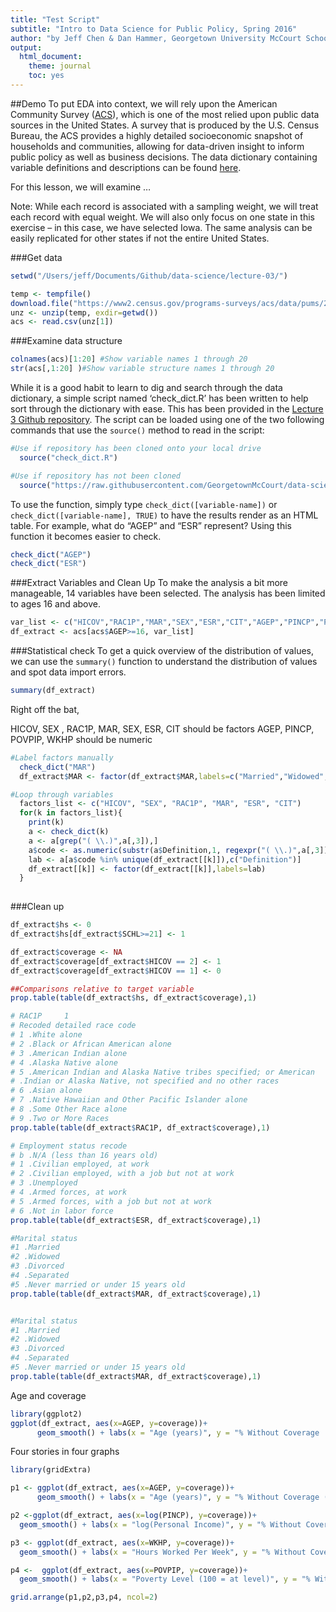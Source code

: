 ```yaml
---
title: "Test Script"
subtitle: "Intro to Data Science for Public Policy, Spring 2016"
author: "by Jeff Chen & Dan Hammer, Georgetown University McCourt School of Public Policy"
output: 
  html_document: 
    theme: journal
    toc: yes
---
```


##Demo
To put EDA into context, we will rely upon the American Community Survey ([ACS](http://www.census.gov/programs-surveys/acs/)), which is one of the most relied upon public data sources in the United States. A survey that is produced by the U.S. Census Bureau, the ACS provides a highly detailed socioeconomic snapshot of households and communities, allowing for data-driven insight to inform public policy as well as business decisions. The data dictionary containing variable definitions and descriptions can be found [here](http://www2.census.gov/programs-surveys/acs/tech_docs/pums/data_dict/PUMSDataDict15.txt).

For this lesson, we will examine ...

Note: While each record is associated with a sampling weight, we will treat each record with equal weight. We will also only focus on one state in this exercise -- in this case, we have selected Iowa. The same analysis can be easily replicated for other states if not the entire United States.

###Get data 
```r
setwd("/Users/jeff/Documents/Github/data-science/lecture-03/")

```
```r
temp <- tempfile()
download.file("https://www2.census.gov/programs-surveys/acs/data/pums/2015/1-Year/csv_pia.zip",temp, mode="wb")
unz <- unzip(temp, exdir=getwd())
acs <- read.csv(unz[1])
```

###Examine data structure

```r
colnames(acs)[1:20] #Show variable names 1 through 20 
str(acs[,1:20] )#Show variable structure names 1 through 20 
```

While it is a good habit to learn to dig and search through the data dictionary, a simple script named 'check_dict.R' has been written to help sort through the dictionary with ease. This has been provided in the [Lecture 3 Github repository](https://github.com/GeorgetownMcCourt/data-science/tree/master/lecture-03). The script can be loaded using one of the two following commands that use the `source()` method to read in the script:

```r
#Use if repository has been cloned onto your local drive
  source("check_dict.R")

#Use if repository has not been cloned
  source("https://raw.githubusercontent.com/GeorgetownMcCourt/data-science/master/lecture-03/check_dict.R")
```

To use the function, simply type `check_dict([variable-name])` or `check_dict([variable-name], TRUE)` to have the results render as an HTML table. For example, what do "AGEP" and "ESR" represent? Using this function it becomes easier to check.
```r
check_dict("AGEP")
check_dict("ESR")
```

###Extract Variables and Clean Up
To make the analysis a bit more manageable, 14 variables have been selected. The analysis has been limited to ages 16 and above.

```r
var_list <- c("HICOV","RAC1P","MAR","SEX","ESR","CIT","AGEP","PINCP","POVPIP","WKHP","SCHL")
df_extract <- acs[acs$AGEP>=16, var_list]

```

###Statistical check
To get a quick overview of the distribution of values, we can use the `summary()` function to understand the distribution of values and spot data import errors.
```r
summary(df_extract)
```
Right off the bat, 

HICOV, SEX , RAC1P, MAR, SEX, ESR, CIT should be factors
AGEP, PINCP, POVPIP, WKHP should be numeric


```r
#Label factors manually
  check_dict("MAR")
  df_extract$MAR <- factor(df_extract$MAR,labels=c("Married","Widowed","Divorced","Separated", "Never married or under 15 yrs old"))
```

```r
#Loop through variables
  factors_list <- c("HICOV", "SEX", "RAC1P", "MAR", "ESR", "CIT")
  for(k in factors_list){
    print(k)
    a <- check_dict(k)
    a <- a[grep("( \\.)",a[,3]),]
    a$code <- as.numeric(substr(a$Definition,1, regexpr("( \\.)",a[,3])-1))
    lab <- a[a$code %in% unique(df_extract[[k]]),c("Definition")]
    df_extract[[k]] <- factor(df_extract[[k]],labels=lab)
  }
  
```
###Clean up
```r
df_extract$hs <- 0
df_extract$hs[df_extract$SCHL>=21] <- 1

df_extract$coverage <- NA
df_extract$coverage[df_extract$HICOV == 2] <- 1
df_extract$coverage[df_extract$HICOV == 1] <- 0
```

```r
##Comparisons relative to target variable
prop.table(table(df_extract$hs, df_extract$coverage),1)

# RAC1P		1	
# Recoded detailed race code
# 1 .White alone		
# 2 .Black or African American alone	
# 3 .American Indian alone		
# 4 .Alaska Native alone		
# 5 .American Indian and Alaska Native tribes specified; or American
# .Indian or Alaska Native, not specified and no other races
# 6 .Asian alone		
# 7 .Native Hawaiian and Other Pacific Islander alone
# 8 .Some Other Race alone		
# 9 .Two or More Races		
prop.table(table(df_extract$RAC1P, df_extract$coverage),1)

# Employment status recode
# b .N/A (less than 16 years old)
# 1 .Civilian employed, at work
# 2 .Civilian employed, with a job but not at work
# 3 .Unemployed
# 4 .Armed forces, at work
# 5 .Armed forces, with a job but not at work
# 6 .Not in labor force
prop.table(table(df_extract$ESR, df_extract$coverage),1)

#Marital status
#1 .Married
#2 .Widowed
#3 .Divorced
#4 .Separated
#5 .Never married or under 15 years old
prop.table(table(df_extract$MAR, df_extract$coverage),1)


#Marital status
#1 .Married
#2 .Widowed
#3 .Divorced
#4 .Separated
#5 .Never married or under 15 years old
prop.table(table(df_extract$MAR, df_extract$coverage),1)

```

Age and coverage
```r
library(ggplot2)
ggplot(df_extract, aes(x=AGEP, y=coverage))+
      geom_smooth() + labs(x = "Age (years)", y = "% Without Coverage  (1.0 = 100%)")
```

Four stories in four graphs
```r
library(gridExtra)

p1 <- ggplot(df_extract, aes(x=AGEP, y=coverage))+ 
      geom_smooth() + labs(x = "Age (years)", y = "% Without Coverage (1.0 = 100%)")

p2 <-ggplot(df_extract, aes(x=log(PINCP), y=coverage))+
  geom_smooth() + labs(x = "log(Personal Income)", y = "% Without Coverage (1.0 = 100%)")

p3 <- ggplot(df_extract, aes(x=WKHP, y=coverage))+
  geom_smooth() + labs(x = "Hours Worked Per Week", y = "% Without Coverage (1.0 = 100%)")

p4 <-  ggplot(df_extract, aes(x=POVPIP, y=coverage))+
  geom_smooth() + labs(x = "Poverty Level (100 = at level)", y = "% Without Coverage (1.0 = 100%)")

grid.arrange(p1,p2,p3,p4, ncol=2)
```